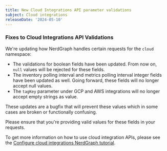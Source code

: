 ```yaml
---
title: New Cloud Integrations API parameter validations
subject: Cloud integrations
releaseDate: '2024-05-10'
---
```


### Fixes to Cloud Integrations API Validations

We're updating how NerdGraph handles certain requests for the `cloud` namespace: 

* The validations for boolean fields have been updated. From now on, `null` values will be rejected for these fields.
* The inventory polling interval and metrics polling interval integer fields have been updated as well. Going forward, these fields will no longer accept null values.
* The `tagKey` parameter under GCP and AWS integrations will no longer accept empty strings as value.

These updates are a bugfix that will prevent these values which in some cases are broken or functionally confusing. 

Please ensure that you're providing valid values for these fields in your requests.

To get more information on how to use cloud integration APIs, please see the [Configure cloud integrations NerdGraph tutorial](https://docs.newrelic.com/docs/apis/nerdgraph/examples/nerdgraph-cloud-integrations-api-tutorial/).
